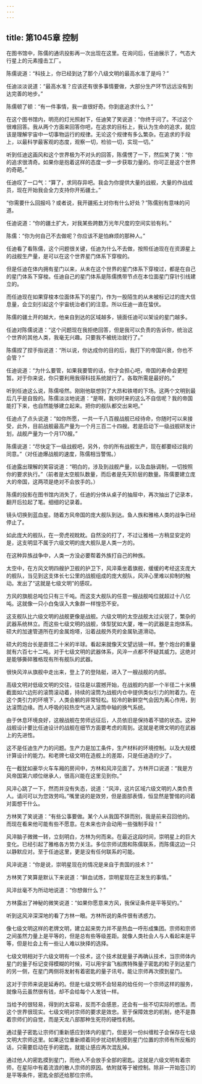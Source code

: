 ```yaml
---
---
---
```

title: 第1045章 控制
---



在图书馆中，陈儒的通讯投影再一次出现在这里。在询问后，任迪展示了，气态大行星上的元素撞击工厂。

陈儒说道：“科技上，你已经到达了那个八级文明的最高水准了是吗？”

任迪淡淡说道：“最高水准？应该还有很多事情要做，大部分生产环节远远没有到达完善的地步。”

陈儒顿了顿：“有一件事情，我一直很好奇。你到底追求什么？”

在这个图书馆内，明亮的灯光照射下，任迪笑了笑说道：“你终于问了。不过这个很难回答。我从两个方面来回答你吧，在追求的目标上，我认为生命的追求，就应该是理解宇宙中一切事物运行的规律。无论这个规律有多么繁杂。在追求的手段上，以最科学最客观的态度，观察一切，检验一切，实现一切。”

听到任迪这画风和这个世界极为不对头的回答，陈儒愣了一下，然后笑了笑：“你的追求很清奇。如果你是抱着这样的态度一步一步获取力量的。你可正是这个世界的奇葩。”

任迪叹了一口气：“算了，求同存异吧。我会为你提供大量的战舰，大量的作战成员，现在开始我会全力支持你开拓疆土。”

“你需要什么回报吗？或者说，我开疆拓土对你有什么好处？”陈儒别有意味的问道。

任迪说道：“你的疆土扩大，对我某些跨数万光年尺度的空间实验有利。”

陈儒：“你为何自己不去做呢？你应该不是怕麻烦的那种人。”

任迪看了看陈儒，这个问题很关键，任迪为什么不去做，按照任迪现在在资源星上的战舰生产量，是可以在这个世界星门体系下穿梭的。

但是任迪在体内拥有星门以来，从未在这个世界的星门体系下穿梭过，都是在自己的星门体系下穿梭。任迪自己的星门体系是陈儒携带节点在本位面星门穿针引线建立的。

而任迪现在如果穿梭本位面体系下的星门，作为一股陌生的从未被标记过的庞大信息量，会立刻引起这个宇宙统治者们的注意。所以任迪一直在蛰伏。

陈儒的疆土开的越大，他亲自到达的区域越多，镜面任迪可以架设的星门越多。

任迪对陈儒说道：“这个问题现在我拒绝回答，但是我可以负责的告诉你，统治这个世界的其他人类，我毫无兴趣。只要我不被统治就行了。”

陈儒捏了捏手指说道：“所以说，你达成你的目的后，我打下的帝国兴衰，你也不会管？”

任迪说道：“为什么要管，如果我要管的话，你才会担心吧，帝国的寿命会更短暂。对于你来说，你只要利用我得科技系统就行了。各取所需是最好的。”

听到任迪这么说，陈儒哑然。刚刚他联想到了大昂和铁塔的下场。这两个文明到最后几乎是自毁的。陈儒淡淡地说道：“是啊，我何时来的这么不自信呢？我的帝国能打下来，也自然能够建立起来。把你的舰队都交出来吧。”

任迪点了点头说道：“如你所愿，一共一千八百艘战舰已经待命，你随时可以来接受，此外，目前战舰最高产量为一个月三百二十四艘。若是启动下一级战舰研发计划，战舰产量为一个月170艘。”

陈儒说道：“尽快定下一级战舰吧，另外，你的所有战舰生产，现在都要经过我的同意。”（对任迪爆战舰的速度，陈儒相当警惕。）

任迪露出理解的笑容说道：“明白的，涉及到战舰产量，以及血脉调制，一切按照你的要求执行。”（前者是太空舰队数量，而后者是先天阶层的数量。陈儒要建立庞大的帝国，这两项是绝对不会放手的。）

陈儒的投影在图书馆内消失了，任迪的分体从桌子的抽屉中，再次抽出了记录本，翻开后拉起了笔。细细的记录着。

镜头切换到蓝血星。随着方风帝国的庞大舰队到达。鱼人族和雅格人类的战争已经停止了。

如此庞大的舰队，在一旁虎视眈眈。自然没的打了，不过让雅格一方稍显安定的是，这支明显不属于六级文明的庞大舰队是人类一方的。

在这种异族战争中，人类一方没必要帮着外族打自己的种族。

太空中，在方风文明四艘护卫舰的护卫下，风淬乘坐着旗舰，缓缓的考经这支庞大的舰队，当见到这支体长七公里的战舰组成的庞大舰队，风淬心里难以抑制的触动。发出了“这就是七级文明”的感叹。

方风的旗舰总吨位只有三千吨。而这支大舰队的任意一艘战舰吨位就超过十八亿吨。这就像一只小白兔误入大象群一样惶恐不安。

这支舰队比六级文明的战舰更像是战舰。六级文明的太空战舰太过尖锐了，繁杂的武器系统林立。而这些七级文明的战舰，体型犹如大厦，唯一的武器是主炮体系。硕大的加速管道所在的金属炮塔，沿着战舰外壳的金属轨道滑动。

硕大的炮台长是直径二十米的半球。看起来就像天文望远镜一样。整个炮台的重量就有六百七十二吨。对于七级文明的武器体系，风淬一点都不怀疑其威力。这绝对是能够撕碎雅格现有所有舰队的武器。

很快风淬从旗舰中走出来，登上了的登陆艇，进入了一艘战舰的内部。

高级文明对低级文明的交往，往往是以震撼开始，在战舰的内部一个半径二十米横截面如六边形的滚筒滚动着，持续的滚筒为战舰内仓中提供类似引力的附着力。在这个类引力的环境下，人类会躺的非常轻松。较冷的新鲜空气会因为离心作用，到达滚筒边缘。而人呼吸的较热空气进入滚筒中轴的换气系统。

由于休息环境良好，这艘战舰在劳师远征后，人员依旧是保持着不错的状态。这种战舰设计要比任迪设计的战舰在细节方面要考虑的周到。这就是老牌文明的在武器上的先进性。

这不是任迪生产力的问题。生产力是加工条件，生产材料的环境控制。以及大规模计算设计的能力。和老牌七级文明在造舰上的差距，只是任迪造的少了。

在一截犹如豪华火车车厢的房间中，方林和风淬见面了。方林开口说道：“我是方风帝国第六顺位继承人，很高兴能在这里见到你。”

风淬心跳了一下，然而并没有失态，说道：“风淬，这片区域六级文明的人类负责人。请问可以为您效劳吗。”嘴里说的是效劳，但是面部表情，恒显然是警惕的问着对面想干什么。

方林笑了笑说道：“有些公事要做。某个人从我国不辞而别，我是前来召回他的。而现在看来他可能有些不愿意。在未来也许会动用一些强制手段！”

风淬脑子微微一转，立刻明白，方林为何而来。在最近这段时间，崇明星上的巨大变化。已经引起了雅格各方势力关注。多位宗师试图和陈儒联系，而陈儒这边一只以静默应对。至于任迪这里，更是没有任何联系的可能。

风淬说道：“你是说，崇明星现在的情况是来自于贵国的技术？”

方林笑了笑算是默认下来说道：“鲜血试炼，崇明星现在正发生的事情。”

风淬丝毫不为所动地说道：“你想做什么？”

方林露出了神秘的微笑说道：“如果你愿意来方风，我保证条件是平等契约。”

听到这风淬深深地的看了方林一眼。方林所说的条件很有诱惑力。

像七级文明这样的老牌文明，建立起来势力并不是热血一呼形成集团。宗师和宗师之间虽然力量上是平等的，但是总有些等级差距。就像人类社会人与人看起来是平等，但是社会上有一些让人难以抉择的选择。

七级文明相对于六级文明有一个技术，这个技术就是量子再确认技术，当宗师体内星门的量子标记变得模糊的时候，可以用宇宙飞船携特殊量子密匙的粒子到达星门的另一侧，在星门两侧将发射有着密匙的量子讯号。能让宗师再次摸到星门。

这对于宗师来说是延寿的。但是七级文明不会轻易的给任何一个宗师这样的服务，就像马云虽然很有钱，却不会给每个人发钱一样。

当给予的很轻易，得到的太容易，反而不会感恩，还会有一些不切实际的想法。而这个世界很现实。七级文明对宗师的要求是效忠。至于保障效忠的机制，绝不是靠着宗师们的自觉，而是天龙八部那种生死符的硬性机制。

通过量子密匙让宗师们重新感应到体内的星门，但是另一份纠缠粒子会保存在七级文明大宗师这里。如果这位重新顺着同步扰动机制摸到星门位置的宗师有所反叛的话，只需要启动在手的密匙，就能让感应再次混乱掉。

通过他人的密匙摸到星门，而他人不会放手全部的密匙。这就是六级文明有着宗师，在星际中有着流浪的散人宗师的原因。依附就等于被控制。除非一开始签订的是平等条件，密匙全部还给那位宗师。
